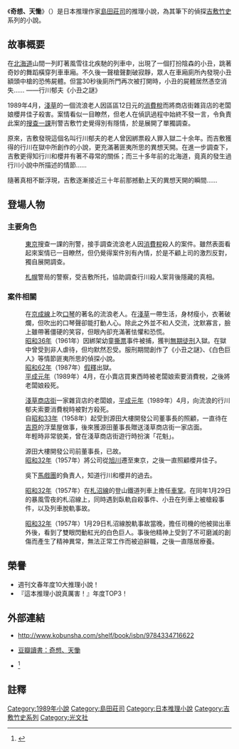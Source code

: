 {{Pathnav|吉敷竹史系列|frame=1}}
{{noteTA
|1=zh-hant:奇想、天慟; zh-hans:奇想，天动;
}}
{{Infobox Book
| name          = 奇想、天慟
| title_orig    = {{lang|ja|奇想、天を動かす}}
| translator    = {{flagicon|Taiwan}} 珂辰<br />{{flagicon|China}} 林敏生   
| image         =    
| image_caption =    
| author        = [[島田莊司|島田莊司]]   
| illustrator   =    
| cover_artist  =    
| country       = {{JPN}}<br />{{TWN}}<br />{{CHN}}   
| language      = [[日語|日語]]、[[繁體中文|繁體中文]]、[[簡體中文|簡體中文]]   
| series        = [[吉敷竹史系列|吉敷竹史系列]]   
| subject       =    
| genre         = [[推理小說|推理小說]]   
| publisher     = {{flagicon|Japan}} [[光文社|光文社]]<br />{{flagicon|Taiwan}} [[皇冠文化|皇冠文化]]<br />{{flagicon|China}} 新星出版社（第2版）   
| pub_date      = {{flagicon|Japan}} 1989年<br />{{flagicon|Taiwan}} 2007年<br />{{flagicon|China}} 2013年4月1日   
| english_pub_date =    
| media_type    = [[單行本|單行本]]   
| pages         = {{flagicon|Japan}} 451頁<br />{{flagicon|Taiwan}} 336頁<br />{{flagicon|China}} 300頁   
| isbn          = {{flagicon|Japan}} ISBN 9784334716622 <br />{{flagicon|Taiwan}} ISBN 9789573323693 <br />{{flagicon|China}} ISBN 9787513311298   
| oclc          =    
| preceded_by   =    
| followed_by   =    
}}
{{Japanese|japanese=奇想、天を動かす|kana=きそう、てんをうごかす|romaji=Kisou, Ten wo Ugokasu}}
{{Ruby notice}}
《'''奇想、天慟'''》（{{lang-ja|奇想、天を動かす}}）是日本推理作家[[島田莊司|島田莊司]]的推理小說，為其筆下的偵探[[吉敷竹史|吉敷竹史]]系列的小說。

== 故事概要 ==
在[[北海道|北海道]]山間一列盯著風雪往北疾馳的列車中，出現了一個打扮陰森的小丑，跳著奇妙的舞蹈橫穿列車車廂。不久後一聲槍聲劃破寂靜，眾人在車廂廁所內發現小丑額頭中槍的恐怖屍體。但當30秒後廁所門再次被打開時，小丑的屍體居然憑空消失…… ——行川郁夫《小丑之謎》

1989年4月，[[淺草|淺草]]的一個流浪老人因區區12日元的[[消費稅|消費稅]]而將商店街雜貨店的老闆娘櫻井佳子殺害。案情看似一目瞭然，但老人在偵訊過程中始終不發一言，令負責此案的[[搜查一課|搜查一課]]刑警吉敷竹史覺得別有隱情，於是展開了單獨調查。

原來，吉敷發現這個名叫行川郁夫的老人曾因綁票殺人罪入獄二十余年。而吉敷獲得的行川在獄中所創作的小說，更充滿著匪夷所思的異想天開。在進一步調查下，吉敷更得知行川和櫻井有著不尋常的關係；而三十多年前的北海道，竟真的發生過行川小說中所描述的情節……

隨著真相不斷浮現，吉敷逐漸接近三十年前那撼動上天的異想天開的瞬間……

== 登場人物 ==
=== 主要角色 ===
; {{nihongo|[[吉敷竹史|吉敷 竹史]]|{{ruby|吉敷|よしき}} {{ruby|竹史|たけし}}|Yoshiki Takeshi}}
: [[東京|東京]]搜查一課的刑警，接手調查流浪老人因[[消費稅|消費稅]]殺人的案件。雖然表面看起來案情已一目瞭然，但仍覺得案件別有內情，於是不顧上司的激烈反對，獨自展開調查。

; {{nihongo|[[牛越佐武郎|牛越 佐武郎]]|{{ruby|牛越|うしこし}} {{ruby|佐武郎|さぶろう}}|Ushikoshi Saburou}}
: [[札幌|札幌]]警局的警察，受吉敷所托，協助調查行川殺人案背後隱藏的真相。

=== 案件相關 ===
; {{nihongo|行川 郁夫|{{ruby|行川|なめがわ}} {{ruby|郁夫|いくお}}|Namegawa Ikuo}}
: 在[[京成線|京成線]]上吹[[口琴|口琴]]的著名的流浪老人。在[[淺草|淺草]]一帶生活，身材瘦小，衣著破爛，但吹出的口琴聲卻能打動人心。除此之外並不和人交流，沈默寡言，臉上雖帶著僵硬的笑容，但眼內卻充滿著怯懼和恐慌。
: [[昭和36年|昭和36年]]（1961年）因綁架幼童[[撕票|撕票]]事件被捕，獲判[[無期徒刑|無期徒刑]]入獄。在獄中曾受到非人虐待，但均默然忍受。服刑期間創作了《小丑之謎》、《白色巨人》等情節匪夷所思的偵探小說。
: [[昭和62年|昭和62年]]（1987年）[[假釋|假釋]]出獄。
: [[平成元年|平成元年]]（1989年）4月，在小賣店買東西時被老闆娘索要消費稅，之後將老闆娘殺死。

; {{nihongo|櫻井 佳子|{{ruby|櫻井|さくらい}} {{ruby|佳子|よしこ}}|Sakurai Yoshiko}}
: [[淺草|淺草]][[商店街|商店街]]一家雜貨店的老闆娘，[[平成元年|平成元年]]（1989年）4月，向流浪的行川郁夫索要消費稅時被對方殺死。
: 自[[昭和33年|昭和33年]]（1958年）起受到源田大樓開發公司董事長的照顧，一直待在[[吉原|吉原]]的浮葉屋做事，後來獲源田董事長贈送淺草商店街一家店面。
: 年輕時非常貌美，曾在淺草商店街遊行時扮演「花魁」。

; {{nihongo|源田 平吾|{{ruby|源田|げんだ}} {{ruby|平吾|へいご}}|Genda Heigo}}
: 源田大樓開發公司前董事長，已故。
: [[昭和32年|昭和32年]]（1957年）將公司從[[旭川|旭川]]遷至東京，之後一直照顧櫻井佳子。

; {{nihongo|吴下 精太郎|{{ruby|呉下|ごか}} {{ruby|精太郎|せいたろう}}|Goka Seitarou}}
: 吳下[[馬戲團|馬戲團]]的負責人，知道行川和櫻井的過去。

; {{nihongo|杉浦 邦人|{{ruby|杉浦|すぎうら}} {{ruby|邦人|くにと}}|Sugiura Kunito}}
: [[昭和32年|昭和32年]]（1957年）在[[札沼線|札沼線]]的登山鐵道列車上擔任[[車掌|車掌]]。在同年1月29日的暴風雪夜的札沼線上，同時遇到臥軌自殺事件、小丑在列車上被槍殺事件，以及列車脫軌事故。

; {{nihongo|德大寺 兼光|{{ruby|徳大寺|とくだいじ}} {{ruby|兼光|かねみつ}}|Tokudaiji Kanemitsu}}
: [[昭和32年|昭和32年]]（1957年）1月29日札沼線脫軌事故當晚，擔任司機的他被拋出車外後，看到了雙眼閃動紅光的白色巨人。事後他精神上受到了不可磨滅的創傷而產生了精神異常，無法正常工作而被迫辭職，之後一直隱居療養。

== 榮譽 ==
* 週刊文春年度10大推理小說！
* 『這本推理小說真厲害！』年度TOP3！

== 外部連結 ==
* {{ja}}http://www.kobunsha.com/shelf/book/isbn/9784334716622{{Wayback|url=http://www.kobunsha.com/shelf/book/isbn/9784334716622 |date=20140112174723 }}
* {{zh-cn}}[http://book.douban.com/subject/2342816/ 豆瓣讀書：奇想、天慟]{{Wayback|url=http://book.douban.com/subject/2342816/ |date=20140112215342 }}
*<ref>{{Cite web|title=奇想，天动|url=https://www.amazon.cn/dp/B07G59X7RD/ref=sr_1_1?__mk_zh_CN=%E4%BA%9A%E9%A9%AC%E9%80%8A%E7%BD%91%E7%AB%99&keywords=%E5%A5%87%E6%83%B3%EF%BC%8C%E5%A4%A9%E5%8A%A8&qid=1563327131&s=gateway&sr=8-1|accessdate=|author=岛田庄司|date=2018-08-03|format=|publisher=新星出版社|language=zh-hans}}</ref>

== 註釋 ==
<small>{{reflist}}</small>

{{島田莊司}}
{{DEFAULTSORT:Kisou, Ten wo Ugokasu}}
[[Category:1989年小說|Category:1989年小說]]
[[Category:島田莊司|Category:島田莊司]]
[[Category:日本推理小說|Category:日本推理小說]]
[[Category:吉敷竹史系列|Category:吉敷竹史系列]]
[[Category:光文社|Category:光文社]]